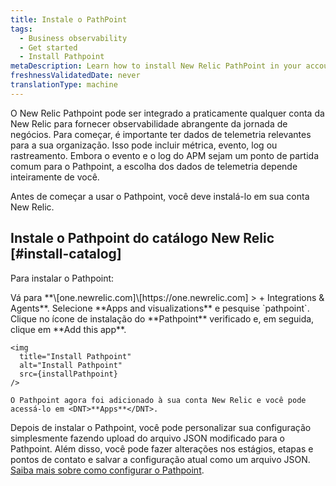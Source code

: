 ```yaml
---
title: Instale o PathPoint
tags:
  - Business observability
  - Get started
  - Install Pathpoint
metaDescription: Learn how to install New Relic PathPoint in your account.
freshnessValidatedDate: never
translationType: machine
---
```



O New Relic Pathpoint pode ser integrado a praticamente qualquer conta da New Relic para fornecer observabilidade abrangente da jornada de negócios. Para começar, é importante ter dados de telemetria relevantes para a sua organização. Isso pode incluir métrica, evento, log ou rastreamento. Embora o evento e o log do APM sejam um ponto de partida comum para o Pathpoint, a escolha dos dados de telemetria depende inteiramente de você.

Antes de começar a usar o Pathpoint, você deve instalá-lo em sua conta New Relic.

## Instale o Pathpoint do catálogo New Relic [#install-catalog]

Para instalar o Pathpoint:

<Steps>
  <Step>
    Vá para <DNT>**\[one.newrelic.com]\[https&#x3A;//one.newrelic.com] > + Integrations & Agents**</DNT>.
  </Step>

  <Step>
    Selecione <DNT>**Apps and visualizations**</DNT> e pesquise `pathpoint`.
  </Step>

  <Step>
    Clique no ícone de instalação do <DNT>**Pathpoint**</DNT> verificado e, em seguida, clique em <DNT>**Add this app**</DNT>.

    <img
      title="Install Pathpoint"
      alt="Install Pathpoint"
      src={installPathpoint}
    />

    O Pathpoint agora foi adicionado à sua conta New Relic e você pode acessá-lo em <DNT>**Apps**</DNT>.
  </Step>
</Steps>

Depois de instalar o Pathpoint, você pode personalizar sua configuração simplesmente fazendo upload do arquivo JSON modificado para o Pathpoint. Além disso, você pode fazer alterações nos estágios, etapas e pontos de contato e salvar a configuração atual como um arquivo JSON. [Saiba mais sobre como configurar o Pathpoint](/docs/business-observability/configure-pathpoint/).